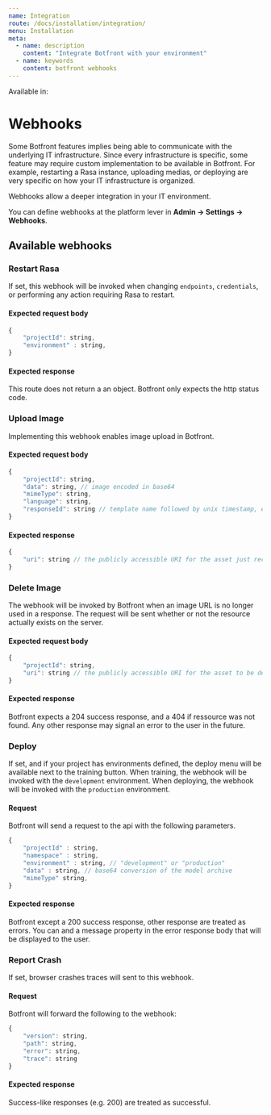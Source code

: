 ```yaml
---
name: Integration
route: /docs/installation/integration/
menu: Installation
meta:
  - name: description
    content: "Integrate Botfront with your environment"
  - name: keywords
    content: botfront webhooks
---
```


Available in: <Premium plan="Enterprise Edition" />

# Webhooks

Some Botfront features implies being able to communicate with the underlying IT infrastructure.
Since every infrastructure is specific, some feature may require custom implementation to be available in Botfront.
For example, restarting a Rasa instance, uploading medias, or deploying are very specific on how your IT infrastructure is organized.

Webhooks allow a deeper integration in your IT environment.

You can define webhooks at the platform lever in **Admin -> Settings -> Webhooks**.

## Available webhooks

### Restart Rasa

If set, this webhook will be invoked when changing `endpoints`, `credentials`, or performing any action requiring Rasa to restart.

#### Expected request body

```js
{
    "projectId": string,
    "environment" : string,
}
```

#### Expected response

This route does not return a an object. Botfront only expects the http status code.

### Upload Image

Implementing this webhook enables image upload in Botfront.

#### Expected request body

```js
{
    "projectId": string,
    "data": string, // image encoded in base64
    "mimeType": string,
    "language": string,
    "responseId": string // template name followed by unix timestamp, e.g. utter_get_started_1588107073256
}
```

#### Expected response

```js
{
    "uri": string // the publicly accessible URI for the asset just received
}
```

### Delete Image

The webhook will be invoked by Botfront when an image URL is no longer used in a response. The request will be sent whether or not the resource actually exists on the server.

#### Expected request body

```js
{
    "projectId": string,
    "uri": string // the publicly accessible URI for the asset to be deleted
}
```

#### Expected response

Botfront expects a 204 success response, and a 404 if ressource was not found. Any other response may signal an error to the user in the future.


### Deploy

If set, and if your project has environments defined, the deploy menu will be available next to the training button.
When training, the webhook will be invoked with the `development` environment.
When deploying, the webhook will be invoked with the `production` environment.

#### Request

Botfront will send a request to the api with the following parameters.

```js
{
    "projectId" : string,
    "namespace" : string,
    "environment" : string, // "development" or "production"
    "data" : string, // base64 conversion of the model archive
    "mimeType" string,
}
```

#### Expected response

Botfront except a 200 success response, other response are treated as errors.
You can and a message property in the error response body that will be displayed to the user.



### Report Crash

If set, browser crashes traces will sent to this webhook.

#### Request

Botfront will forward the following to the webhook:

```js
{
    "version": string,
    "path": string,
    "error": string,
    "trace": string
}
```

#### Expected response

Success-like responses (e.g. 200) are treated as successful.
